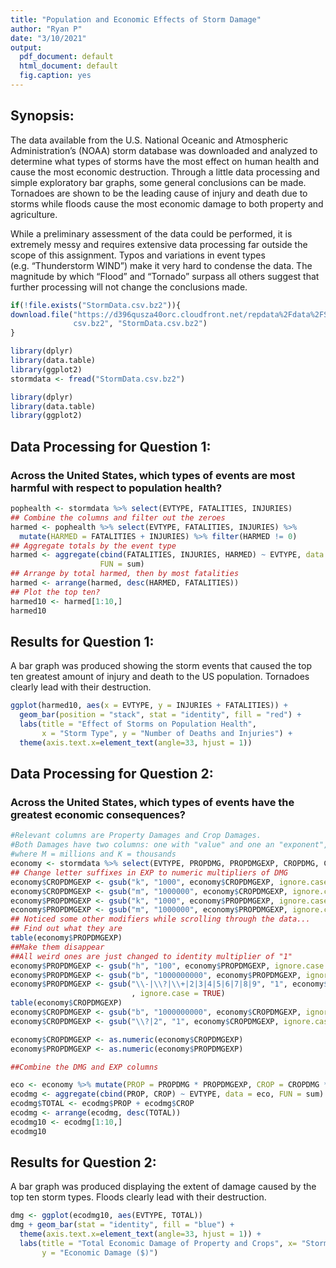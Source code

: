 ```yaml
---
title: "Population and Economic Effects of Storm Damage"
author: "Ryan P"
date: "3/10/2021"
output:
  pdf_document: default
  html_document: default
  fig.caption: yes
---
```

## Synopsis:

  The data available from the U.S. National Oceanic and Atmospheric 
Administration's (NOAA) storm database was downloaded and analyzed to determine
what types of storms have the most effect on human health and cause the most
economic destruction. Through a little data processing and simple exploratory
bar graphs, some general conclusions can be made. Tornadoes are shown to be the 
leading cause of injury and death due to storms while floods cause the most 
economic damage to both property and agriculture.

  While a preliminary assessment of the data could be performed, it is extremely 
messy and requires extensive data processing far outside the scope of this 
assignment. Typos and variations in event types (e.g. "Thunderstorm WIND") make
it very hard to condense the data. The magnitude by which "Flood" and "Tornado"
surpass all others suggest that further processing will not change the 
conclusions made.

``` r
if(!file.exists("StormData.csv.bz2")){
download.file("https://d396qusza40orc.cloudfront.net/repdata%2Fdata%2FStormData.
              csv.bz2", "StormData.csv.bz2")
}

library(dplyr)
library(data.table)
library(ggplot2)
stormdata <- fread("StormData.csv.bz2")
```
```r
library(dplyr)
library(data.table)
library(ggplot2)
```
## Data Processing for Question 1:

### Across the United States, which types of events  are most harmful with respect to population health?

```r
pophealth <- stormdata %>% select(EVTYPE, FATALITIES, INJURIES)
## Combine the columns and filter out the zeroes
harmed <- pophealth %>% select(EVTYPE, FATALITIES, INJURIES) %>% 
  mutate(HARMED = FATALITIES + INJURIES) %>% filter(HARMED != 0)
## Aggregate totals by the event type
harmed <- aggregate(cbind(FATALITIES, INJURIES, HARMED) ~ EVTYPE, data = harmed,
                    FUN = sum)
## Arrange by total harmed, then by most fatalities
harmed <- arrange(harmed, desc(HARMED, FATALITIES))
## Plot the top ten?
harmed10 <- harmed[1:10,]
harmed10

```

## Results for Question 1:

  A bar graph was produced showing the storm events that caused the top ten greatest amount of
injury and death to the US population. Tornadoes clearly lead with their destruction.
```r
ggplot(harmed10, aes(x = EVTYPE, y = INJURIES + FATALITIES)) + 
  geom_bar(position = "stack", stat = "identity", fill = "red") + 
  labs(title = "Effect of Storms on Population Health", 
       x = "Storm Type", y = "Number of Deaths and Injuries") +
  theme(axis.text.x=element_text(angle=33, hjust = 1))
```

## Data Processing for Question 2:

### Across the United States, which types of events have the greatest economic consequences?

```r
#Relevant columns are Property Damages and Crop Damages. 
#Both Damages have two columns: one with "value" and one an "exponent", 
#where M = millions and K = thousands
economy <- stormdata %>% select(EVTYPE, PROPDMG, PROPDMGEXP, CROPDMG, CROPDMGEXP)
## Change letter suffixes in EXP to numeric multipliers of DMG
economy$CROPDMGEXP <- gsub("k", "1000", economy$CROPDMGEXP, ignore.case = TRUE)
economy$CROPDMGEXP <- gsub("m", "1000000", economy$CROPDMGEXP, ignore.case = TRUE)
economy$PROPDMGEXP <- gsub("k", "1000", economy$PROPDMGEXP, ignore.case = TRUE)
economy$PROPDMGEXP <- gsub("m", "1000000", economy$PROPDMGEXP, ignore.case = TRUE)
## Noticed some other modifiers while scrolling through the data...
## Find out what they are
table(economy$PROPDMGEXP)
##Make them disappear
##All weird ones are just changed to identity multiplier of "1"
economy$PROPDMGEXP <- gsub("h", "100", economy$PROPDMGEXP, ignore.case = TRUE)
economy$PROPDMGEXP <- gsub("b", "1000000000", economy$PROPDMGEXP, ignore.case = TRUE)
economy$PROPDMGEXP <- gsub("\\-|\\?|\\+|2|3|4|5|6|7|8|9", "1", economy$PROPDMGEXP
                           , ignore.case = TRUE)
table(economy$CROPDMGEXP)
economy$CROPDMGEXP <- gsub("b", "1000000000", economy$CROPDMGEXP, ignore.case = TRUE)
economy$CROPDMGEXP <- gsub("\\?|2", "1", economy$CROPDMGEXP, ignore.case = TRUE)

economy$CROPDMGEXP <- as.numeric(economy$CROPDMGEXP)
economy$PROPDMGEXP <- as.numeric(economy$PROPDMGEXP)
```
``` r
##Combine the DMG and EXP columns

eco <- economy %>% mutate(PROP = PROPDMG * PROPDMGEXP, CROP = CROPDMG * CROPDMGEXP)
ecodmg <- aggregate(cbind(PROP, CROP) ~ EVTYPE, data = eco, FUN = sum)
ecodmg$TOTAL <- ecodmg$PROP + ecodmg$CROP
ecodmg <- arrange(ecodmg, desc(TOTAL))
ecodmg10 <- ecodmg[1:10,]
ecodmg10
```

## Results for Question 2:

  A  bar graph was produced displaying the extent of damage caused by the top ten storm types. Floods clearly lead with their destruction.
```r
dmg <- ggplot(ecodmg10, aes(EVTYPE, TOTAL))
dmg + geom_bar(stat = "identity", fill = "blue") + 
  theme(axis.text.x=element_text(angle=33, hjust = 1)) + 
  labs(title = "Total Economic Damage of Property and Crops", x= "Storm Type", 
       y = "Economic Damage ($)")
```







